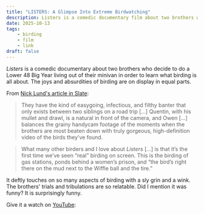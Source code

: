 ```yaml
---
title: "LISTERS: A Glimpse Into Extreme Birdwatching"
description: Listers is a comedic documentary film about two brothers who decide to do a Lower 48 Big Year in their minivan to learn what birding is all about.
date: 2025-10-13
tags:
    - birding
    - film
    - link
draft: false
---
```


*Listers* is a comedic documentary about two brothers who decide to do a Lower 48 Big Year  living out of their minivan in order to learn what birding is all about. The joys and absurdities of birding are on display in equal parts. 

From [Nick Lund's article in Slate](https://slate.com/culture/2025/09/listers-documentary-youtube-birding-birdwatching-movie-ebird.html):


> They have the kind of easygoing, infectious, and filthy banter that only exists between two siblings on a road trip [...] Quentin, with his mullet and drawl, is a natural in front of the camera, and Owen [...] balances the grainy handycam footage of the moments when the brothers are most beaten down with truly gorgeous, high-definition video of the birds they’ve found.

> What many other birders and I love about *Listers* [...] is that it’s the first time we’ve seen “real” birding on screen. This is the birding of gas stations, ponds behind a women’s prison, and “the bird’s right there on the mud next to the Wiffle ball and the tire.”

It deftly touches on so many aspects of birding with a sly grin and a wink. The brothers' trials and tribulations are so relatable. Did I mention it was funny? It is surprisingly funny. 

Give it a watch on [YouTube](https://www.youtube.com/watch?v=zl-wAqplQAo):

<YouTube id="https://www.youtube.com/watch?v=zl-wAqplQAo" />